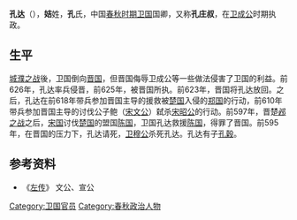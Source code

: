 '''孔达'''（{{bd|？||前595年||catIdx=K}}），'''姞'''姓，'''孔'''氏，中国[[春秋时期|春秋时期]][[卫国|卫国]]国卿，又称'''孔庄叔'''，在[[卫成公|卫成公]]时期执政。
==生平==
[[城濮之战|城濮之战]]後，卫国倒向[[晋国|晋国]]，但晋国侮辱卫成公等一些做法侵害了卫国的利益。前626年，孔达率兵侵晋，前625年，被晋国所执。前623年，晋国将孔达放回。之后，孔达在前618年带兵参加晋国主导的援救被[[楚国|楚国]]入侵的[[郑国|郑国]]的行动，前610年带兵参加晋国主导的讨伐公子鲍（[[宋文公|宋文公]]）弑杀[[宋昭公|宋昭公]]的行动。前597年，晋楚[[邲之战|邲之战]]之后，[[宋国|宋国]]讨伐[[楚国|楚国]]的盟国[[陈国|陈国]]，卫国孔达救援[[陈国|陈国]]，得罪了晋国。前595年，在晋国的压力下，孔达请死，[[卫穆公|卫穆公]]杀死孔达。孔达有子[[得閭叔穀|孔穀]]。

== 参考资料 ==
*《[[左传|左传]]》 文公、宣公 

[[Category:卫国官员|Category:卫国官员]]
[[Category:春秋政治人物|Category:春秋政治人物]]
